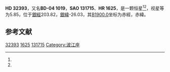 {{Starbox begin
| name = HD 32393
}}
{{Starbox observe
| epoch = [[J2000.0|J2000.0]]
| constell = {{星座名待查}}<ref name=SIMBAD>{{cite web
 | url=http://simbad.u-strasbg.fr/simbad/sim-id?Ident=HR+1625
 | title=Pulsating variable Star
 | publisher=Centre de Données astronomiques de Strasbourg
 | work=SIMBAD
 | accessdate=2012-07-13
 | archive-date=2016-03-17
 | archive-url=https://web.archive.org/web/20160317074612/http://simbad.u-strasbg.fr/simbad/sim-id?Ident=HR+1625
 | dead-url=no
 }}</ref><ref name=DATA>{{cite web
 | url=http://vizier.u-strasbg.fr/viz-bin/VizieR-5?-out.add=.&-source=5050&-corr=PK=HR&-out.max=9999&HR=1625
 | title=VizieR Detailed Page
 | accessdate=2012-07-13
 | archive-date=2016-03-04
 | archive-url=https://web.archive.org/web/20160304204419/http://vizier.u-strasbg.fr/viz-bin/VizieR-5?-out.add=.&-source=5050&-corr=PK=HR&-out.max=9999&HR=1625
 | dead-url=no
 }}</ref>
| 星官 = 
| ra = {{RA|5|2|45.5}}<ref name=SIMBAD /><ref name=DATA />
| dec = {{DEC|-4|12|35}}<ref name=SIMBAD /><ref name=DATA />
| appmag_v = 5.85<ref name=SIMBAD /><ref name=DATA />
}}
{{Starbox character
| class = K3<ref name=SIMBAD /><ref name=DATA />
| b-v = 1.21<ref name=SIMBAD /><ref name=DATA />
| u-b = 1.36<ref name=SIMBAD /><ref name=DATA />
| r-i = <ref name=SIMBAD /><ref name=DATA />
| variable = 
}}
{{Starbox astrometry
| radial_v = 1.36
| prop_mo_ra = 38
| parallax = 
| p_error = 
}}
{{Starbox catalog
| names =BD-04 1019，[[SAO星表|SAO]] 131715，[[HD星表|HD]] 32393，[[HR星表|HR]] 1625}}
{{Starbox reference |Simbad=HR+1625}}
{{Starbox end}}

'''HD 32393'''，又名'''BD-04 1019'''，'''SAO 131715'''、'''HR 1625'''，是一颗恒星<ref name=SIMBAD /><ref name=DATA />，视星等为5.85，位于[[銀道座標系|銀經]]203.82，[[銀道座標系|銀緯]]-26.03，其[[B1900.0|B1900.0]]坐标为赤經{{RA|4|57|47.4}}，赤緯{{DEC|-4|-26.03|13}}。

== 参考文献 ==
{{reflist}}

{{star-stub}}

[[Category:HD和HDE天體|32393]]
[[Category:HR天體|1625]]
[[Category:SAO天體|131715]]
[[Category:波江座|Category:波江座]]